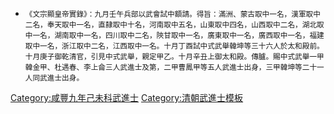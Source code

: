 {{Navbox
|name = 咸豐九年己未科武殿試金榜
|title = 咸豐九年（[[1859年]]）己未科武殿試金榜
|titlestyle = background-color:#FFD700;
|image =
|style = width:100%;text-align:center;
|groupstyle = text-align:center; background-color:#FFD700;
|liststyle = text-align:center;
|state = {{{state<includeonly>|collapsed</includeonly>}}}
|group1 = 第一甲<br>賜武進士及第<br>共3名
|list1 = '''[[韓金甲]]''' - '''[[杜遇春]]''' - '''[[李上侖]]'''

|group2 = 第二甲<br>賜武進士出身<br>共5名
|list2 = [[曹鳳甲]] - 囗囗囗 - 囗囗囗 - 囗囗囗 - [[張廣仁]]

|group3 = 第三甲<br>賜同武進士出身<br>共21名
|list3 = [[韓坤|韓　坤]] - 囗囗囗 - 囗囗囗 - 囗囗囗 - 囗囗囗 - [[孫丕烈]] - 囗囗囗 - 囗囗囗 - 囗囗囗 - 囗囗囗<br>囗囗囗 - 囗囗囗 - 囗囗囗 - 囗囗囗 - 囗囗囗 - 囗囗囗 - 囗囗囗 - 囗囗囗 - 囗囗囗 - 囗囗囗<br>囗囗囗

|belowstyle = text-align: center; background-color:#FFD700;
|below='''前一科：[[Template:咸豐六年丙辰科武殿試金榜|咸豐六年丙辰科]]　'''·'''　後一科：[[Template:咸豐十一年辛酉補行庚申恩科武殿試金榜|咸豐十一年辛酉補行庚申恩科]]'''<br>'''同科進士：[[Template:咸豐九年己未科殿試金榜|咸豐九年己未文科]]、[[Template:咸豐九年己未科繙譯進士金榜|咸豐九年己未繙譯科]]'''
}}
[[Category:咸豐九年己未科武進士]]
<noinclude>[[Category:咸豐九年己未科武進士| ]]
[[Category:清朝武進士模板]]
<small>
*《文宗顯皇帝實錄》：九月壬午兵部以武會試中額請。得旨：滿洲、蒙古取中一名，漢軍取中二名，奉天取中一名，直隸取中十名，河南取中五名，山東取中四名，山西取中二名，湖北取 中一名，湖南取中一名，四川取中二名，陝甘取中一名，廣東取中一名，廣西取中一名，福建取中一名，浙江取中二名，江西取中一名。十月丁酉試中式武舉韓坤等三十六人於太和殿前。十月庚子御乾清官，引見中式武舉，親定甲乙。十月辛丑上御太和殿。傳臚。賜中式武舉一甲韓金甲、杜遇春、李上侖三人武進士及第，二甲曹鳳甲等五人武進士出身，三甲韓坤等二十一人同武進士出身。</small></noinclude>